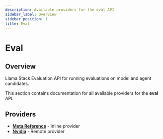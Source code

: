 ```yaml
---
description: Available providers for the eval API
sidebar_label: Overview
sidebar_position: 1
title: Eval
---
```


# Eval

## Overview

Llama Stack Evaluation API for running evaluations on model and agent candidates.

This section contains documentation for all available providers for the **eval** API.

## Providers

- **[Meta Reference](./inline_meta-reference)** - Inline provider
- **[Nvidia](./remote_nvidia)** - Remote provider

